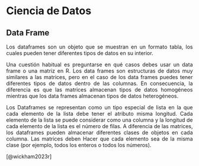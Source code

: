 # Ciencia de Datos

## Data Frame {#sec-dataframe}

::: {style="text-align:justify"}
Los dataframes son un objeto que se muestran en un formato tabla, los cuales pueden tener diferentes tipos de datos en su interior.

Una cuestión habitual es preguntarse en qué casos debes usar un data frame o una matriz en R. Los data frames son estructuras de datos muy similares a las matrices, pero en el caso de los data frames puedes tener diferentes tipos de datos dentro de las columnas. En consecuencia, la diferencia es que las matrices almacenan tipos de datos homogéneos mientras que los data frames almacenan tipos de datos heterogéneos.

Los Dataframes se representan como un tipo especial de lista en la que cada elemento de la lista debe tener el atributo misma longitud. Cada elemento de la lista se puede considerar como una columna y la longitud de cada elemento de la lista es el número de filas. A diferencia de las matrices, los dataframes pueden almacenar diferentes clases de objetos en cada columna. Las matrices deben Hacer que cada elemento sea de la misma clase (por ejemplo, todos los enteros o todos los números).

[@wickham2023r]
:::
